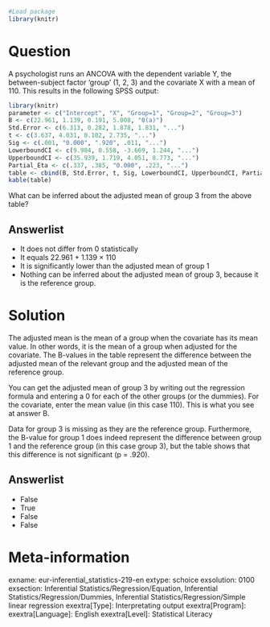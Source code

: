 ```{r, echo = FALSE, results = "hide"}
#Load package
library(knitr)
```

Question
========
A psychologist runs an ANCOVA with the dependent variable Y, the between-subject factor 'group' (1, 2, 3) and the covariate X with a mean of 110. This results in the following SPSS output:

```{r, echo=FALSE}
library(knitr)
parameter <- c("Intercept", "X", "Group=1", "Group=2", "Group=3")
B <- c(22.961, 1.139, 0.191, 5.008, "0(a)")
Std.Error <- c(6.313, 0.282, 1.878, 1.831, "...")
t <- c(3.637, 4.031, 0.102, 2.735, "...")
Sig <- c(.001, "0.000", ".920", .011, "...")
LowerboundCI <- c(9.984, 0.558, -3.669, 1.244, "...")
UpperboundCI <- c(35.939, 1.719, 4.051, 8.773, "...")
Partial_Eta <- c(.337, .385, "0.000", .223, "...")
table <- cbind(B, Std.Error, t, Sig, LowerboundCI, UpperboundCI, Partial_Eta)
kable(table)
```

What can be inferred about the adjusted mean of group 3 from the above table?

Answerlist
----------
* It does not differ from 0 statistically
* It equals 22.961 + 1.139 × 110
* It is significantly lower than the adjusted mean of group 1
* Nothing can be inferred about the adjusted mean of group 3, because it is the reference group.


Solution
========
The adjusted mean is the mean of a group when the covariate has its mean value. In other words, it is the mean of a group when adjusted for the covariate. The B-values in the table represent the difference between the adjusted mean of the relevant group and the adjusted mean of the reference group.

You can get the adjusted mean of group 3 by writing out the regression formula and entering a 0 for each of the other groups (or the dummies). For the covariate, enter the mean value (in this case 110). This is what you see at answer B.

Data for group 3 is missing as they are the reference group. Furthermore, the B-value for group 1 does indeed represent the difference between group 1 and the reference group (in this case group 3), but the table shows that this difference is not significant (p = .920).

Answerlist
----------
* False
* True
* False
* False


Meta-information
================
exname: eur-inferential_statistics-219-en
extype: schoice
exsolution: 0100
exsection: Inferential Statistics/Regression/Equation, Inferential Statistics/Regression/Dummies, Inferential Statistics/Regression/Simple linear regression
exextra[Type]: Interpretating output
exextra[Program]: 
exextra[Language]: English
exextra[Level]: Statistical Literacy
